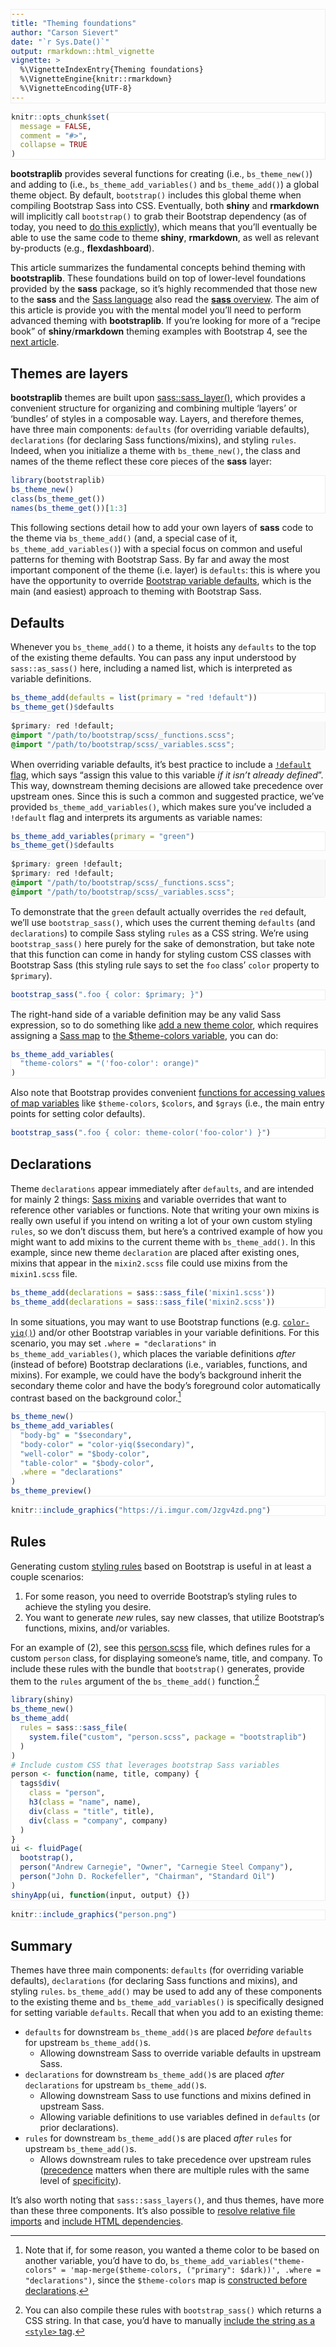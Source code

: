 ```yaml
---
title: "Theming foundations"
author: "Carson Sievert"
date: "`r Sys.Date()`"
output: rmarkdown::html_vignette
vignette: >
  %\VignetteIndexEntry{Theming foundations}
  %\VignetteEngine{knitr::rmarkdown}
  %\VignetteEncoding{UTF-8}
---
```


```r
knitr::opts_chunk$set(
  message = FALSE,
  comment = "#>",
  collapse = TRUE
)
```

<style>
pre {
  border: 1px solid #eee;
}

pre.r {
  background-color: #ffffff;
}

pre.r code {
  background-color: #ffffff;
}

pre.css {
  margin-top: -1rem;
  background-color: #f8f8f8;
  border-radius: 0;
  border-bottom-left-radius: 4px;
  border-bottom-right-radius: 4px;
}
</style>

**bootstraplib** provides several functions for creating (i.e., `bs_theme_new()`) and adding to (i.e., `bs_theme_add_variables()` and `bs_theme_add()`) a global theme object. By default, `bootstrap()` includes this global theme when compiling Bootstrap Sass into CSS. Eventually, both **shiny** and **rmarkdown** will implicitly call `bootstrap()` to grab their Bootstrap dependency (as of today, you need to [do this explictly](https://github.com/rstudio/bootstraplib#readme)), which means that you'll eventually be able to use the same code to theme **shiny**, **rmarkdown**, as well as relevant by-products (e.g., **flexdashboard**).

This article summarizes the fundamental concepts behind theming with **bootstraplib**. These foundations build on top of lower-level foundations provided by the **sass** package, so it's highly recommended that those new to the **sass** and the [Sass language](https://sass-lang.com/) also read the [**sass** overview](https://rstudio.github.io/sass/articles/sass.html). The aim of this article is provide you with the mental model you'll need to perform advanced theming with **bootstraplib**. If you're looking for more of a "recipe book" of **shiny**/**rmarkdown** theming examples with Bootstrap 4, see the [next article](recipes.html).

## Themes are layers

**bootstraplib** themes are built upon [sass::sass_layer()](https://rstudio.github.io/sass/articles/sass.html#layers), which provides a convenient structure for organizing and combining multiple 'layers' or 'bundles' of styles in a composable way. Layers, and therefore themes, have three main components: `defaults` (for overriding variable defaults), `declarations` (for declaring Sass functions/mixins), and styling `rules`. Indeed, when you initialize a theme with `bs_theme_new()`, the class and names of the theme reflect these core pieces of the **sass** layer:

```r
library(bootstraplib)
bs_theme_new()
class(bs_theme_get())
names(bs_theme_get())[1:3]
```

This following sections detail how to add your own layers of **sass** code to the theme via `bs_theme_add()` (and, a special case of it, `bs_theme_add_variables()`) with a special focus on common and useful patterns for theming with Bootstrap Sass. By far and away the most important component of the theme (i.e. layer) is `defaults`: this is where you have the opportunity to override [Bootstrap variable defaults](https://getbootstrap.com/docs/4.4/getting-started/theming/#variable-defaults), which is the main (and easiest) approach to theming with Bootstrap Sass.

## Defaults {#defaults}

Whenever you `bs_theme_add()` to a theme, it hoists any `defaults` to the top of the existing theme defaults. You can pass any input understood by `sass::as_sass()` here, including a named list, which is interpreted as variable definitions.

```r
bs_theme_add(defaults = list(primary = "red !default"))
bs_theme_get()$defaults
```

```css
/* Sass */
$primary: red !default;
@import "/path/to/bootstrap/scss/_functions.scss";
@import "/path/to/bootstrap/scss/_variables.scss";
```

When overriding variable defaults, it's best practice to include a [`!default` flag](https://sass-lang.com/documentation/variables#default-values), which says "assign this value to this variable _if it isn't already defined_". This way, downstream theming decisions are allowed take precedence over upstream ones. Since this is such a common and suggested practice, we've provided `bs_theme_add_variables()`, which makes sure you've included a `!default` flag and interprets its arguments as variable names: 

```r
bs_theme_add_variables(primary = "green")
bs_theme_get()$defaults
```

```css
/* Sass */
$primary: green !default;
$primary: red !default;
@import "/path/to/bootstrap/scss/_functions.scss";
@import "/path/to/bootstrap/scss/_variables.scss";
```

To demonstrate that the `green` default actually overrides the `red` default, we'll use `bootstrap_sass()`, which uses the current theming `defaults` (and `declarations`) to compile Sass styling `rules` as a CSS string. We're using `bootstrap_sass()` here purely for the sake of demonstration, but take note that this function can come in handy for styling custom CSS classes with Bootstrap Sass (this styling rule says to set the `foo` class' `color` property to `$primary`). 

```r
bootstrap_sass(".foo { color: $primary; }")
```

The right-hand side of a variable definition may be any valid Sass expression, so to do something like [add a new theme color](https://getbootstrap.com/docs/4.4/getting-started/theming/#add-to-map), which requires assigning a [Sass map](https://sass-lang.com/documentation/values/maps) to [the $theme-colors variable](https://github.com/rstudio/bootstraplib/blob/8c883fad/inst/node_modules/bootstrap/scss/_variables.scss#L78-L92), you can do:

```r
bs_theme_add_variables(
  "theme-colors" = "('foo-color': orange)"
)
```

Also note that Bootstrap provides convenient [functions for accessing values of map variables](https://getbootstrap.com/docs/4.4/getting-started/theming/#functions) like `$theme-colors`, `$colors`, and `$grays` (i.e., the main entry points for setting color defaults).

```r
bootstrap_sass(".foo { color: theme-color('foo-color') }")
```

## Declarations {#declarations}

Theme `declarations` appear immediately after `defaults`, and are intended for mainly 2 things: [Sass mixins](https://sass-lang.com/documentation/at-rules/mixin) and variable overrides that want to reference other variables or functions. Note that writing your own mixins is really own useful if you intend on writing a lot of your own custom styling `rules`, so we don't discuss them, but here's a contrived example of how you might want to add mixins to the current theme with `bs_theme_add()`. In this example, since new theme `declaration` are placed after existing ones, mixins that appear in the `mixin2.scss` file could use mixins from the `mixin1.scss` file.

```r
bs_theme_add(declarations = sass::sass_file('mixin1.scss'))
bs_theme_add(declarations = sass::sass_file('mixin2.scss'))
```

In some situations, you may want to use Bootstrap functions (e.g. [`color-yiq()`](https://getbootstrap.com/docs/4.4/getting-started/theming/#color-contrast)) and/or other Bootstrap variables in your variable definitions. For this scenario, you may set `.where = "declarations"` in `bs_theme_add_variables()`, which places the variable definitions *after* (instead of before) Bootstrap declarations (i.e., variables, functions, and mixins). For example, we could have the body's background inherit the secondary theme color and have the body's foreground color automatically contrast based on the background color.^[Note that if, for some reason, you wanted a theme color to be based on another variable, you'd have to do, `bs_theme_add_variables("theme-colors" = 'map-merge($theme-colors, ("primary": $dark))', .where = "declarations")`, since the `$theme-colors` map is [constructed before declarations](https://github.com/rstudio/bootstraplib/blob/8c883fad/inst/node_modules/bootstrap/scss/_variables.scss#L78-L92).]


```r
bs_theme_new()
bs_theme_add_variables(
  "body-bg" = "$secondary",
  "body-color" = "color-yiq($secondary)",
  "well-color" = "$body-color",
  "table-color" = "$body-color",
  .where = "declarations"
)
bs_theme_preview()
```

```r
knitr::include_graphics("https://i.imgur.com/Jzgv4zd.png")
```


## Rules

Generating custom [styling rules](https://sass-lang.com/documentation/style-rules) based on Bootstrap is useful in at least a couple scenarios:

1. For some reason, you need to override Bootstrap's styling rules to achieve the styling you desire.
2. You want to generate _new_ rules, say new classes, that utilize Bootstrap's functions, mixins, and/or variables.

For an example of (2), see this [person.scss](https://github.com/rstudio/bootstraplib/blob/master/inst/custom/person.scss) file, which defines rules for a custom `person` class, for displaying someone's name, title, and company. To include these rules with the bundle that `bootstrap()` generates, provide them to the `rules` argument of the `bs_theme_add()` function.^[You can also compile these rules with `bootstrap_sass()` which returns a CSS string. In that case, you'd have to manually [include the string as a `<style>` tag](http://rstudio.github.io/sass/articles/sass.html#shiny-string).]

```r
library(shiny)
bs_theme_new()
bs_theme_add(
  rules = sass::sass_file(
    system.file("custom", "person.scss", package = "bootstraplib")
  )
)
# Include custom CSS that leverages bootstrap Sass variables
person <- function(name, title, company) {
  tags$div(
    class = "person",
    h3(class = "name", name),
    div(class = "title", title),
    div(class = "company", company)
  )
}
ui <- fluidPage(
  bootstrap(),
  person("Andrew Carnegie", "Owner", "Carnegie Steel Company"),
  person("John D. Rockefeller", "Chairman", "Standard Oil")
)
shinyApp(ui, function(input, output) {})
```

```r
knitr::include_graphics("person.png")
```


## Summary {#summary}

Themes have three main components: `defaults` (for overriding variable defaults), `declarations` (for declaring Sass functions and mixins), and styling `rules`. `bs_theme_add()` may be used to add any of these components to the existing theme and `bs_theme_add_variables()` is specifically designed for setting variable `defaults`. Recall that when you add to an existing theme:

* `defaults` for downstream `bs_theme_add()`s are placed _before_ `defaults` for upstream `bs_theme_add()`s.
  * Allowing downstream Sass to override variable defaults in upstream Sass.
* `declarations` for downstream `bs_theme_add()`s are placed _after_ `declarations` for upstream `bs_theme_add()`s.
  * Allowing downstream Sass to use functions and mixins defined in upstream Sass.
  * Allowing variable definitions to use variables defined in `defaults` (or prior declarations).
* `rules` for downstream `bs_theme_add()`s are placed _after_ `rules` for upstream `bs_theme_add()`s.
  * Allows downstream rules to take precedence over upstream rules ([precedence](https://css-tricks.com/precedence-css-order-css-matters/) matters when there are multiple rules with the same level of [specificity](https://css-tricks.com/specifics-on-css-specificity/)).


It's also worth noting that `sass::sass_layers()`, and thus themes, have more than these three components. It's also possible to [resolve relative file imports](https://rstudio.github.io/sass/articles/sass.html#imports-relative) and  [include HTML dependencies](https://rstudio.github.io/sass/articles/sass.html#html-dependencies).
